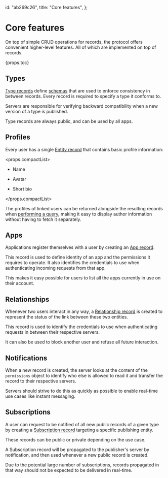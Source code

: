   id: "ab269c26",
  title: "Core features",
};

# Core features

On top of simple CRUD operations for records, the protocol offers convenient higher-level features. All of which are implemented on top of records.

{props.toc}

## Types

[Type records](27a5d157) define [schemas](c64170ca) that are used to enforce consistency in between records. Every record is required to specify a type it conforms to.

Servers are responsible for verifying backward compatibility when a new version of a type is published.

Type records are always public, and can be used by all apps.

## Profiles

Every user has a single [Entity record](375c4ea9) that contains basic profile information:

<props.compactList>

- Name

- Avatar

- Short bio

</props.compactList>

The profiles of linked users can be returned alongside the resulting records when [performing a query](a29bdfea#request), making it easy to display author information without having to fetch it separately.

## Apps

Applications register themselves with a user by creating an [App record](02acb69c).

This record is used to define identity of an app and the permissions it requires to operate. It also identifies the credentials to use when authenticating incoming requests from that app.

This makes it easy possible for users to list all the apps currently in use on their account.

## Relationships

Whenever two users interact in any way, a [Relationship record](d15903e4) is created to represent the status of the link between these two entities.

This record is used to identify the credentials to use when authenticating requests in between their respective servers.

It can also be used to block another user and refuse all future interaction.

## Notifications

When a new record is created, the server looks at the content of the `permissions` object to identify who else is allowed to read it and transfer the record to their respective servers.

Servers should strive to do this as quickly as possible to enable real-time use cases like instant messaging.

## Subscriptions

A user can request to be notified of all new public records of a given type by creating a [Subscription record](5609fae1) targeting a specific publishing entity.

These records can be public or private depending on the use case.

A Subscription record will be propagated to the publisher's server by notification, and then used whenever a new public record is created.

Due to the potential large number of subscriptions, records propagated in that way should not be expected to be delivered in real-time.
